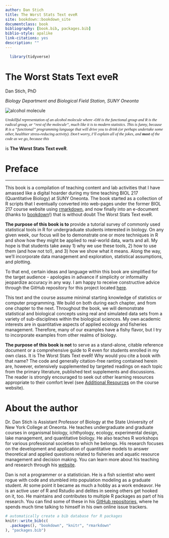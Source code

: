 ```yaml
--- 
author: Dan Stich
title: The Worst Stats Text eveR
site: bookdown::bookdown_site
documentclass: book
bibliography: [book.bib, packages.bib]
biblio-style: apalike
link-citations: yes
description: ""
---
```


```r
  library(tidyverse)
```
# The Worst Stats Text eveR {-#title}

Dan Stich, PhD

*Biology Department and Biological Field Station, SUNY Oneonta*

<img src="images/roh.png" alt="alcohol molecule">

<p style="font-family: times, serif; font-size:.9em; font-style:italic">
Unskillful representation of an alcohol molecule where -OH is the functional group and R is the radical group, or "rest of the molecule", much like it is to modern statistics. This is funny, because R is a "functional" programming language that will drive you to drink (or perhaps undertake some other, healthier stress-reducing activity). Don't worry, I'll explain all of the jokes, and **most** of the code as we go, because this</p>
is **The Worst Stats Text eveR**.


# Preface {-#preface}

-----
This book is a compilation of teaching content and lab activities that I have amassed like a digital hoarder during my time teaching BIOL 217 (Quantitative Biology) at SUNY Oneonta. The book started as a collection of R scripts that I eventually converted into web-pages under the former BIOL 217 course website using [rmarkdown](https://rmarkdown.rstudio.com/), and now finally into an e-document (thanks to [bookdown](https://bookdown.org/home/about/)!) that is without doubt The Worst Stats Text eveR. 

**The purpose of this book is to** provide a tutorial survey of commonly used statistical tools in R for undergraduate students interested in biology. On any given week, our focus will be to demonstrate one or more techniques in R and show how they might be applied to real-world data, warts and all. My hope is that students take away 1) why we use these tools, 2) how to use them (and how not to!), and 3) how we show what it means. Along the way, we'll incorporate data management and exploration, statistical assumptions, and plotting.

To that end, certain ideas and language within this book are simplified for the target audience - apologies in advance if simplicity or informality jeopardize accuracy in any way. I am happy to receive constructive advice through the GitHub repository for this project located [here](https://github.com/danStich/worst-r). 

This text and the course assume minimal starting knowledge of statistics or computer programming. We build on both during each chapter, and from one chapter to the next. Throughout the book, we will demonstrate statistical and biological concepts using real and simulated data sets from a variety of sub-disciplines within the biological sciences. My own academic interests are in quantitative aspects of applied ecology and fisheries management. Therefore, many of our examples have a fishy flavor, but I try to incorporate examples from other realms of biology.

**The purpose of this book is not** to serve as a stand-alone, citable reference document or a comprehensive guide to R even for students enrolled in my own class. It is The Worst Stats Text eveR! Why would you cite a book with that name? The code and generally citation-free ranting contained herein are, however, extensively supplemented by targeted readings on each topic from the primary literature, published text supplements and discussions. The reader is strongly encouraged to seek out other learning resources appropriate to their comfort level (see [Additional Resources](https://danstich.github.io/stich/classes/BIOL217/index.html) on the course website).

# About the author {-#author}
Dr. Dan Stich is Assistant Professor of Biology at the State University of New York College at Oneonta. He teaches undergraduate and graduate courses in organismal biology, ichthyology, ecology, experimental design, lake management, and quantitative biology. He also teaches R workshops for various professional societies to which he belongs. His research focuses on the development and application of quantitative models to answer theoretical and applied questions related to fisheries and aquatic resource management and decision making. You can learn more about his teaching and research through his [website](https://danstich.github.io/stich/index.html).

Dan is not a programmer or a statistician. He is a fish scientist who went rogue with code and stumbled into population modeling as a graduate student. At some point it became as much a hobby as a work endeavor. He is an active user of R and Rstudio and delites in seeing others get hooked on it, too. He maintains and contributes to multiple R packages as part of his research. You can find some of these in his [GitHub repositories](https://github.com/danStich), where he spends much time talking to himself in his own online issue trackers.

```r
# automatically create a bib database for R packages
knitr::write_bib(c(
  .packages(), "bookdown", "knitr", "rmarkdown"
), "packages.bib")
```
